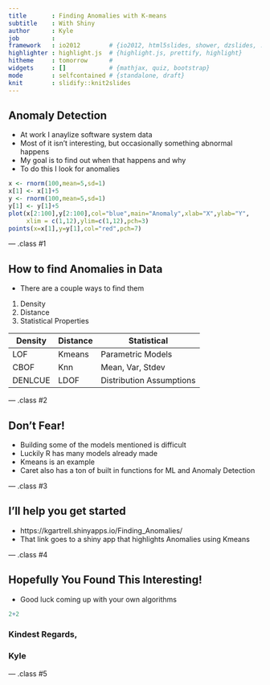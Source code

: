 ```yaml
---
title       : Finding Anomalies with K-means
subtitle    : With Shiny
author      : Kyle
job         : 
framework   : io2012        # {io2012, html5slides, shower, dzslides, ...}
highlighter : highlight.js  # {highlight.js, prettify, highlight}
hitheme     : tomorrow      # 
widgets     : []            # {mathjax, quiz, bootstrap}
mode        : selfcontained # {standalone, draft}
knit        : slidify::knit2slides
---
```


## Anomaly Detection

- At work I anaylize software system data
- Most of it isn't interesting, but occasionally something abnormal happens
- My goal is to find out when that happens and why
- To do this I look for anomalies

```r
x <- rnorm(100,mean=5,sd=1)
x[1] <- x[1]+5
y <- rnorm(100,mean=5,sd=1)
y[1] <- y[1]+5
plot(x[2:100],y[2:100],col="blue",main="Anomaly",xlab="X",ylab="Y",
     xlim = c(1,12),ylim=c(1,12),pch=3)
points(x=x[1],y=y[1],col="red",pch=7)

```

--- .class #1

## How to find Anomalies in Data 
- There are a couple ways to find them
1. Density
2. Distance
3. Statistical Properties

Density  | Distance | Statistical
---------| ---------|------------
LOF      | Kmeans   | Parametric Models
CBOF     | Knn      | Mean, Var, Stdev
DENLCUE  | LDOF     | Distribution Assumptions

--- .class #2


## Don't Fear!

- Building some of the models mentioned is difficult
- Luckily R has many models already made
- Kmeans is an example
- Caret also has a ton of built in functions for ML and Anomaly Detection

--- .class #3

## I'll help you get started

- https://kgartrell.shinyapps.io/Finding_Anomalies/
- That link goes to a shiny app that highlights Anomalies using Kmeans

--- .class #4

## Hopefully You Found This Interesting!

- Good luck coming up with your own algorithms

```r
2+2
```

### Kindest Regards,
### Kyle

--- .class #5


